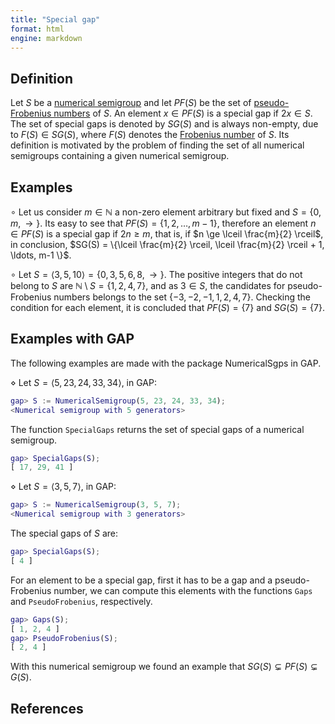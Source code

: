 ```yaml
---
title: "Special gap"
format: html
engine: markdown
---
```


## Definition

Let $S$ be a [numerical semigroup](Numerical-semigroup.qmd) and let $PF(S)$ be the set of [pseudo-Frobenius numbers](Pseudo-Frobenius-number.qmd) of $S$. An element $x \in PF(S)$ is a special gap if $2x \in S$. The set of special gaps is denoted by $SG(S)$ and is always non-empty, due to $F(S) \in SG(S)$, where $F(S)$ denotes the [Frobenius number](Frobenius-number.qmd) of $S$. Its definition is motivated by the problem of finding the set of all numerical semigroups containing a given numerical semigroup.

## Examples

$\circ$ Let us consider $m \in \mathbb{N}$ a non-zero element arbitrary but fixed and $S = \{0, m, \rightarrow \}$. Its easy to see that $PF(S) = \{1,2, \ldots, m-1\}$, therefore an element $n \in PF(S)$ is a special gap if $2n \ge m$, that is, if $n \ge \lceil \frac{m}{2} \rceil$, in conclusion, $SG(S) = \{\lceil \frac{m}{2} \rceil, \lceil \frac{m}{2} \rceil + 1, \ldots, m-1 \}$.

$\circ$ Let $S = \langle 3, 5, 10 \rangle = \{0, 3, 5, 6, 8, \rightarrow \}$. The positive integers that do not belong to $S$ are $\mathbb{N} \setminus S = \{1, 2, 4, 7\}$, and as $3 \in S$, the candidates for pseudo-Frobenius numbers belongs to the set $\{-3, -2, -1, 1, 2, 4, 7 \}$. Checking the condition for each element, it is concluded that $PF(S) = \{7\}$ and $SG(S) = \{7\}$.

## Examples with GAP

The following examples are made with the package NumericalSgps in GAP.

$\diamond$ Let $S = \langle 5, 23, 24, 33, 34 \rangle$, in GAP:

``` gap
gap> S := NumericalSemigroup(5, 23, 24, 33, 34);
<Numerical semigroup with 5 generators>
```

The function `SpecialGaps` returns the set of special gaps of a numerical semigroup.

``` gap
gap> SpecialGaps(S);
[ 17, 29, 41 ]
```

$\diamond$ Let $S = \langle 3, 5, 7 \rangle$, in GAP:

``` gap
gap> S := NumericalSemigroup(3, 5, 7);
<Numerical semigroup with 3 generators>
```

The special gaps of $S$ are:

``` gap
gap> SpecialGaps(S);
[ 4 ]
```

For an element to be a special gap, first it has to be a gap and a pseudo-Frobenius number, we can compute this elements with the functions `Gaps` and `PseudoFrobenius`, respectively.

``` gap
gap> Gaps(S);
[ 1, 2, 4 ]
gap> PseudoFrobenius(S);
[ 2, 4 ]
```

With this numerical semigroup we found an example that $SG(S) \subsetneq PF(S) \subsetneq G(S)$.

## References
